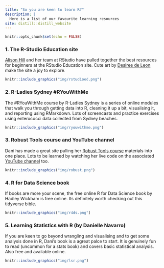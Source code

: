 ```yaml
---
title: "So you are keen to learn R?"
description: |
  Here is a list of our favourite learning resources
site: distill::distill_website
---
```


```r
knitr::opts_chunk$set(echo = FALSE)

```

### 1. The R-Studio Education site

[Alison Hill](@apreshill) and her team at RStudio have pulled together the best resources for beginners at the RStudio Education site. Cute art by [Desiree de Leon](@descoyssle) make the site a joy to explore. 

```r

knitr::include_graphics("img/rstudioed.png")
```


### 2. R-Ladies Sydney #RYouWithMe

The #RYouWithMe course by R-Ladies Sydney is a series of online modules that walk you through getting data into R, cleaning it up a bit, visualising it, and reporting using RMarkdown. Lots of screencasts and practice exercises using enterococci data collected from Sydney beaches. 

```r
knitr::include_graphics("img/ryouwithme.png")
```


### 3. Robust Tools course and YouTube channel

Dani has made a great site pulling her [Robust Tools course](https://robust-tools.djnavarro.net/) materials into one place. Lots to be learned by watching her live code on the associated [YouTube channel](https://www.youtube.com/channel/UCfNGzUFfsy_3udMY8UyaqBA/playlists?view=50&flow=grid&shelf_id=3) too. 

```r
knitr::include_graphics("img/robust.png")
```

### 4. R for Data Science book

If books are more your scene, the free online R for Data Science book by Hadley Wickham is free online. Its definitely worth checking out this tidyverse bible. 

```r
knitr::include_graphics("img/r4ds.png")
```

### 5. Learning Statistics with R (by Danielle Navarro)

If you are keen to go beyond wrangling and visualising and to get some analysis done in R, Dani's book is a agreat palce to start. It is genuinely fun to read (uncommon for a stats book) and covers basic statistical analysis. Also free and available online. 

```r
knitr::include_graphics("img/lsr.png")
```
